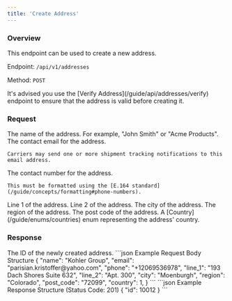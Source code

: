 ```yaml
---
title: 'Create Address'
---
```


### Overview

This endpoint can be used to create a new address.

Endpoint: `/api/v1/addresses`

Method: `POST`

<Note>
    It's advised you use the [Verify Address](/guide/api/addresses/verify) endpoint to ensure that the address is valid before creating it.
</Note>

### Request

<ResponseField name="name" type="string" required>
    The name of the address. For example, "John Smith" or "Acme Products".
</ResponseField>

<ResponseField name="email" type="string" required>
    The contact email for the address.

    Carriers may send one or more shipment tracking notifications to this email address.
</ResponseField>

<ResponseField name="phone" type="string" required>
    The contact number for the address.

    This must be formatted using the [E.164 standard](/guide/concepts/formatting#phone-numbers).
</ResponseField>

<ResponseField name="line_1" type="string" required>
    Line 1 of the address.
</ResponseField>

<ResponseField name="line_2" type="string">
    Line 2 of the address.
</ResponseField>

<ResponseField name="city" type="string" required>
    The city of the address.
</ResponseField>

<ResponseField name="region" type="string" required>
    The region of the address.
</ResponseField>

<ResponseField name="post_code" type="string" required>
    The post code of the address.
</ResponseField>

<ResponseField name="country" type="integer" required>
    A [Country](/guide/enums/countries) enum representing the address' country.
</ResponseField>

### Response

<ResponseField name="id" type="integer" required>
    The ID of the newly created address.
</ResponseField>

<RequestExample>
    ```json Example Request Body Structure
    {
        "name": "Kohler Group",
        "email": "parisian.kristoffer@yahoo.com",
        "phone": "+12069536978",
        "line_1": "193 Dach Shores Suite 632",
        "line_2": "Apt. 300",
        "city": "Moenburgh",
        "region": "Colorado",
        "post_code": "72099",
        "country": 1,
    }
    ```
</RequestExample>

<ResponseExample>
    ```json Example Response Structure (Status Code: 201)
    {
        "id": 10012
    }
    ```
</ResponseExample>